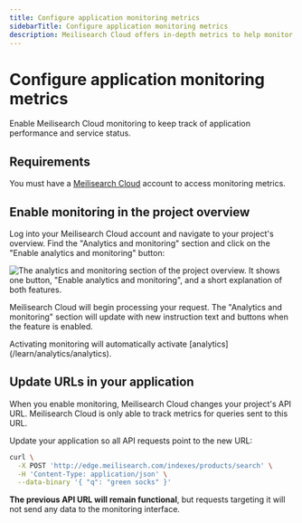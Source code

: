 ```yaml
---
title: Configure application monitoring metrics
sidebarTitle: Configure application monitoring metrics
description: Meilisearch Cloud offers in-depth metrics to help monitor your application performance.
---
```


# Configure application monitoring metrics

Enable Meilisearch Cloud monitoring to keep track of application performance and service status.

## Requirements

You must have a [Meilisearch Cloud](https://meilisearch.com/cloud?utm_campaign=oss&utm_source=docs&utm_medium=monitoring) account to access monitoring metrics.

## Enable monitoring in the project overview

Log into your Meilisearch Cloud account and navigate to your project's overview. Find the "Analytics and monitoring" section and click on the "Enable analytics and monitoring" button:

![The analytics and monitoring section of the project overview. It shows one button, "Enable analytics and monitoring", and a short explanation of both features.](/assets/images/cloud-analytics/01-analytics-enable.png)

Meilisearch Cloud will begin processing your request. The "Analytics and monitoring" section will update with new instruction text and buttons when the feature is enabled.

<Capsule intent="note" title="Monitoring and analytics">
Activating monitoring will automatically activate [analytics](/learn/analytics/analytics).
</Capsule>

## Update URLs in your application

When you enable monitoring, Meilisearch Cloud changes your project's API URL. Meilisearch Cloud is only able to track metrics for queries sent to this URL.

Update your application so all API requests point to the new URL:

```sh
curl \
  -X POST 'http://edge.meilisearch.com/indexes/products/search' \
  -H 'Content-Type: application/json' \
  --data-binary '{ "q": "green socks" }'
```

**The previous API URL will remain functional**, but requests targeting it will not send any data to the monitoring interface.
